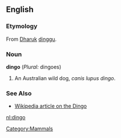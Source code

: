 {{wikipedia}}
==English==
[[Category:Mammals]]

===Etymology===
From [[Dharuk]] [[dinggu]]. <!-- spelling? -->
===Noun===
'''dingo''' (''Plural:'' dingoes)

#An Australian wild dog, ''canis lupus dingo''.

===See Also===
*[[w:Dingo|Wikipedia article on the Dingo]]

[[nl:dingo]]